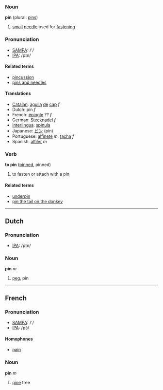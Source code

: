 === Noun ===
'''pin''' (plural: [[pins]])

# [[small]] [[needle]] used for [[fastening]]

=== Pronunciation===
*[[w:SAMPA|SAMPA]]: /'/
*[[w:IPA|IPA]]: /pɪn/

==== Related terms ====
*[[pincussion]]
*[[pins and needles]]

==== Translations ====
*[[Catalan]]: [[agulla]] [[de]] [[cap]] ''f''
*Dutch: pin ''f''
*French: [[épingle]] ?? ''f''
*German: [[Stecknadel]]  ''f'' 
*[[Interlingua]]: [[spinula]]
*Japanese: [[ピン]] (pin)
*Portuguese: [[alfinete]] ''m'', [[tacha]] ''f''
*Spanish: [[alfiler]] ''m''

===Verb===
'''to pin''' ([[pinned]], pinned)

# to fasten or attach with a pin

====Related terms====
*[[underpin]]
*[[pin the tail on the donkey]]

----

==Dutch==

=== Pronunciation===
*[[w:IPA|IPA]]: /pɪn/

=== Noun ===
'''pin''' ''m''

# [[peg]], pin

----

==French==
=== Pronunciation===
*[[w:SAMPA|SAMPA]]: /'/
*[[w:IPA|IPA]]: /pɜ̃/
==== Homophones ====
*[[pain]]

===Noun===
'''pin''' ''m''

#[[pine]] tree